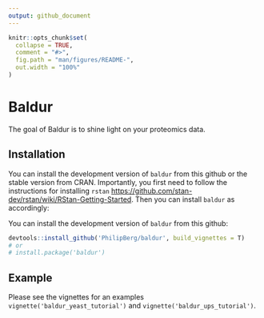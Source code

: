 ```yaml
---
output: github_document
---
```


<!-- README.md is generated from README.Rmd. Please edit that file -->

```r
knitr::opts_chunk$set(
  collapse = TRUE,
  comment = "#>",
  fig.path = "man/figures/README-",
  out.width = "100%"
)
```

# Baldur

The goal of Baldur is to shine light on your proteomics data.

## Installation
You can install the development version of `baldur` from this github or the stable version from CRAN.
Importantly, you first need to follow the instructions for installing `rstan` [https://github.com/stan-dev/rstan/wiki/RStan-Getting-Started](https://github.com/stan-dev/rstan/wiki/RStan-Getting-Started).
Then you can install `baldur` as accordingly:

You can install the development version of `baldur` from this github:
```r
devtools::install_github('PhilipBerg/baldur', build_vignettes = T)
# or
# install.package('baldur')
```

## Example

Please see the vignettes for an examples `vignette('baldur_yeast_tutorial')` and `vignette('baldur_ups_tutorial')`.
